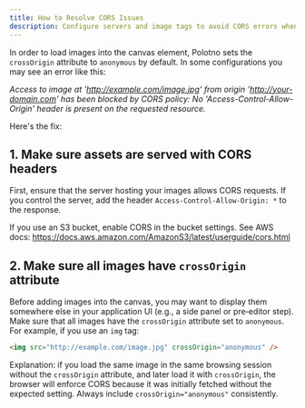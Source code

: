 ```yaml
---
title: How to Resolve CORS Issues
description: Configure servers and image tags to avoid CORS errors when loading images into Polotno
---
```


In order to load images into the canvas element, Polotno sets the `crossOrigin` attribute to `anonymous` by default. In some configurations you may see an error like this:

_Access to image at 'http://example.com/image.jpg' from origin 'http://your-domain.com' has been blocked by CORS policy: No 'Access-Control-Allow-Origin' header is present on the requested resource._

Here's the fix:

## 1. Make sure assets are served with CORS headers

First, ensure that the server hosting your images allows CORS requests. If you control the server, add the header `Access-Control-Allow-Origin: *` to the response.

If you use an S3 bucket, enable CORS in the bucket settings. See AWS docs: https://docs.aws.amazon.com/AmazonS3/latest/userguide/cors.html

## 2. Make sure all images have `crossOrigin` attribute

Before adding images into the canvas, you may want to display them somewhere else in your application UI (e.g., a side panel or pre‑editor step). Make sure that all images have the `crossOrigin` attribute set to `anonymous`. For example, if you use an `img` tag:

```html
<img src="http://example.com/image.jpg" crossOrigin="anonymous" />
```

Explanation: if you load the same image in the same browsing session without the `crossOrigin` attribute, and later load it with `crossOrigin`, the browser will enforce CORS because it was initially fetched without the expected setting. Always include `crossOrigin="anonymous"` consistently.


